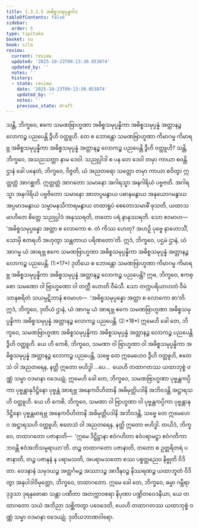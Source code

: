 ```yaml
---
title: 1.3.1.5 အဓိစ္စသမုပ္ပန္နဝါဒ
tableOfContents: false
sidebar:
  order: 5
type: tipitaka
basket: su
book: sila
review:
  current: review
  updated: '2025-10-23T09:13:30.053874'
  updated_by: ''
  notes: ''
  history:
  - state: review
    date: '2025-10-23T09:13:30.053874'
    updated_by: ''
    notes: ''
    previous_state: draft
---
```



<ReviewStatus review={frontmatter.review} showDetails={true} />

<HypothesisAnnotation frontmatter={frontmatter} />

<DynamicBreadcrumb />

<Division number="67" book="sila" e="ch" v="6" p="26">

<Paragraph number="110" book="sila">
သန္တိ, ဘိက္ခဝေ, ဧကေ သမဏဗြာဟ္မဏာ အဓိစ္စသမုပ္ပန္နိကာ <Emphasis>အဓိစ္စသမုပ္ပန္နံ အတ္တာနဉ္စ လောကဉ္စ</Emphasis> ပညပေန္တိ ဒွီဟိ ဝတ္ထူဟိ. တေ စ ဘောန္တော သမဏဗြာဟ္မဏာ ကိမာဂမ္မ ကိမာရဗ္ဘ အဓိစ္စသမုပ္ပန္နိကာ အဓိစ္စသမုပ္ပန္နံ အတ္တာနဉ္စ လောကဉ္စ ပညပေန္တိ ဒွီဟိ ဝတ္ထူဟိ?
</Paragraph>

</Division>
<Division number="68" book="sila" e="ch" v="6" p="27">

<Paragraph number="111" book="sila">
သန္တိ, ဘိက္ခဝေ, အသညသတ္တာ နာမ ဒေဝါ. သညုပ္ပါဒါ စ ပန တေ ဒေဝါ တမှာ ကာယာ စဝန္တိ. ဌာနံ ခေါ ပနေတံ, ဘိက္ခဝေ, ဝိဇ္ဇတိ, ယံ အညတရော သတ္တော တမှာ ကာယာ စဝိတွာ ဣတ္ထတ္တံ အာဂစ္ဆတိ. ဣတ္ထတ္တံ အာဂတော သမာနော အဂါရသ္မာ အနဂါရိယံ ပဗ္ဗဇတိ. အဂါရသ္မာ အနဂါရိယံ ပဗ္ဗဇိတော သမာနော အာတပ္ပမနွာယ ပဓာနမနွာယ အနုယောဂမနွာယ အပ္ပမာဒမနွာယ သမ္မာမနသိကာရမနွာယ တထာရူပံ စေတောသမာဓိံ ဖုသတိ, ယထာသမာဟိတေ စိတ္တေ သညုပ္ပါဒံ အနုဿရတိ, တတော ပရံ နာနုဿရတိ. သော ဧဝမာဟ—  ‘အဓိစ္စသမုပ္ပန္နော အတ္တာ စ လောကော စ. တံ ကိဿ ဟေတု? <Emphasis>အဟဉှိ ပုဗ္ဗေ နာဟောသိံ, သောမှိ ဧတရဟိ အဟုတွာ</Emphasis> သန္တတာယ ပရိဏတော’တိ. ဣဒံ, ဘိက္ခဝေ, ပဌမံ ဌာနံ, ယံ အာဂမ္မ ယံ အာရဗ္ဘ ဧကေ သမဏဗြာဟ္မဏာ အဓိစ္စသမုပ္ပန္နိကာ အဓိစ္စသမုပ္ပန္နံ အတ္တာနဉ္စ လောကဉ္စ ပညပေန္တိ. (1:*17*)
</Paragraph>

</Division>
<Division number="69" book="sila" e="ch" v="6" p="27">

<Paragraph number="112" book="sila">
ဒုတိယေ စ ဘောန္တော သမဏဗြာဟ္မဏာ ကိမာဂမ္မ ကိမာရဗ္ဘ အဓိစ္စသမုပ္ပန္နိကာ အဓိစ္စသမုပ္ပန္နံ အတ္တာနဉ္စ လောကဉ္စ ပညပေန္တိ? ဣဓ, ဘိက္ခဝေ, ဧကစ္စော သမဏော ဝါ ဗြာဟ္မဏော ဝါ <Emphasis>တက္ကီ</Emphasis> ဟောတိ ဝီမံသီ. သော တက္ကပရိယာဟတံ ဝီမံသာနုစရိတံ သယမ္ပဋိဘာနံ ဧဝမာဟ—  ‘အဓိစ္စသမုပ္ပန္နော အတ္တာ စ လောကော စာ’တိ. ဣဒံ, ဘိက္ခဝေ, ဒုတိယံ ဌာနံ, ယံ အာဂမ္မ ယံ အာရဗ္ဘ ဧကေ သမဏဗြာဟ္မဏာ အဓိစ္စသမုပ္ပန္နိကာ အဓိစ္စသမုပ္ပန္နံ အတ္တာနဉ္စ လောကဉ္စ ပညပေန္တိ. (2:*18*)
</Paragraph>

</Division>
<Division number="70" book="sila" e="ch" v="6" p="27">

<Paragraph number="113" book="sila">
ဣမေဟိ ခေါ တေ, ဘိက္ခဝေ, သမဏဗြာဟ္မဏာ အဓိစ္စသမုပ္ပန္နိကာ အဓိစ္စသမုပ္ပန္နံ အတ္တာနဉ္စ လောကဉ္စ ပညပေန္တိ ဒွီဟိ ဝတ္ထူဟိ. ယေ ဟိ ကေစိ, ဘိက္ခဝေ, သမဏာ ဝါ ဗြာဟ္မဏာ ဝါ အဓိစ္စသမုပ္ပန္နိကာ အဓိစ္စသမုပ္ပန္နံ အတ္တာနဉ္စ လောကဉ္စ ပညပေန္တိ, သဗ္ဗေ တေ ဣမေဟေဝ ဒွီဟိ ဝတ္ထူဟိ, ဧတေသံ ဝါ အညတရေန, နတ္ထိ ဣတော ဗဟိဒ္ဓါ …ပေ…  ယေဟိ တထာဂတဿ ယထာဘုစ္စံ ဝဏ္ဏံ သမ္မာ ဝဒမာနာ ဝဒေယျုံ.
</Paragraph>

</Division>
<Division number="71" book="sila" e="ch" v="6" p="27">

<Paragraph number="114" book="sila">
ဣမေဟိ ခေါ တေ, ဘိက္ခဝေ, သမဏဗြာဟ္မဏာ ပုဗ္ဗန္တကပ္ပိကာ ပုဗ္ဗန္တာနုဒိဋ္ဌိနော ပုဗ္ဗန္တံ အာရဗ္ဘ အနေကဝိဟိတာနိ အဓိမုတ္တိပဒါနိ အဘိဝဒန္တိ အဋ္ဌာရသဟိ ဝတ္ထူဟိ. ယေ ဟိ ကေစိ, ဘိက္ခဝေ, သမဏာ ဝါ ဗြာဟ္မဏာ ဝါ ပုဗ္ဗန္တကပ္ပိကာ ပုဗ္ဗန္တာနုဒိဋ္ဌိနော ပုဗ္ဗန္တမာရဗ္ဘ အနေကဝိဟိတာနိ အဓိမုတ္တိပဒါနိ အဘိဝဒန္တိ, သဗ္ဗေ တေ ဣမေဟေဝ အဋ္ဌာရသဟိ ဝတ္ထူဟိ, ဧတေသံ ဝါ အညတရေန, နတ္ထိ ဣတော ဗဟိဒ္ဓါ.
</Paragraph>

</Division>
<Division number="72" book="sila" e="ch" v="6" p="28">

<Paragraph number="115" book="sila">
တယိဒံ, ဘိက္ခဝေ, တထာဂတော ပဇာနာတိ—  ‘ဣမေ ဒိဋ္ဌိဋ္ဌာနာ ဧဝံဂဟိတာ ဧဝံပရာမဋ္ဌာ ဧဝံဂတိကာ ဘဝန္တိ ဧဝံအဘိသမ္ပရာယာ’တိ. တဉ္စ တထာဂတော ပဇာနာတိ, တတော စ ဥတ္တရိတရံ ပဇာနာတိ, တဉ္စ ပဇာနနံ န ပရာမသတိ, အပရာမသတော စဿ ပစ္စတ္တညေဝ နိဗ္ဗုတိ ဝိဒိတာ. ဝေဒနာနံ သမုဒယဉ္စ အတ္ထင်္ဂမဉ္စ အဿာဒဉ္စ အာဒီနဝဉ္စ နိဿရဏဉ္စ ယထာဘူတံ ဝိဒိတွာ အနုပါဒါဝိမုတ္တော, ဘိက္ခဝေ, တထာဂတော.
</Paragraph>

</Division>
<Division number="73" book="sila" e="ch" v="6" p="28">

<Paragraph number="116" book="sila">
ဣမေ ခေါ တေ, ဘိက္ခဝေ, ဓမ္မာ ဂမ္ဘီရာ ဒုဒ္ဒသာ ဒုရနုဗောဓာ သန္တာ ပဏီတာ အတက္ကာဝစရာ နိပုဏာ ပဏ္ဍိတဝေဒနီယာ, ယေ တထာဂတော သယံ အဘိညာ သစ္ဆိကတွာ ပဝေဒေတိ, ယေဟိ တထာဂတဿ ယထာဘုစ္စံ ဝဏ္ဏံ သမ္မာ ဝဒမာနာ ဝဒေယျုံ.

</Paragraph>
</Division>

<Paragraph number="117" type="center" book="sila">
ဒုတိယဘာဏဝါရော.
</Paragraph>